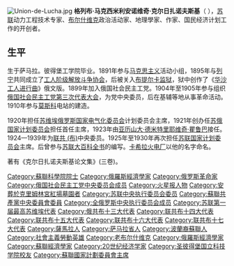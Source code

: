 [[File:Union-de-Lucha.jpg|thumb]]
'''格列布·马克西米利安诺维奇·克尔日扎诺夫斯基'''（{{lang-ru|Глеб Максимилиа́нович Кржижано́вский}}  {{bd|1872年|1月24日|1959年|3月31日}}），[[苏联|苏联]]动力工程技术专家、[[布尔什维克|布尔什维克]]政治活动家、地理學家、作家、国民经济计划工作的开创者。
==生平==
生于萨马拉。彼得堡工学院毕业。1891年参与[[马克思主义|马克思主义]]活动小组，1895年与[[列宁|列宁]]共同成立了[[工人阶级解放斗争协会|工人阶级解放斗争协会]]，后被关入[[布提尔卡监狱|布提尔卡监狱]]，狱中创作了《[[华沙工人进行曲|华沙工人进行曲]]》俄文版。1899年加入俄国社会民主工党。1904年至1905年参与组织[[俄国社会民主工党第三次代表大会|俄国社会民主工党第三次代表大会]]，为党中央委员，后在基辅等地从事革命活动。1910年参与[[莫斯科|莫斯科]]电站的建造。

1920年担任[[苏维埃俄罗斯国家电气化委员会|苏维埃俄罗斯国家电气化委员会]]计划委员会主席，1921年创办任[[苏联国家计划委员会|苏俄国家计划委员会]]担任首任主席，1923年由[[亚历山大·德米特里耶维奇·瞿鲁巴|亚历山大·德米特里耶维奇·瞿鲁巴]]接任。1924—1939年为[[联共_(布)|联共 (布)]]中央委员。1925年至1930年再次担任[[苏联国家计划委员会|苏联国家计划委员会]]主席。后曾参与[[苏联大百科全书|苏联大百科全书]]的编写。[[卡希拉火电厂|卡希拉火电厂]]以他的名字命名。

著有《克尔日扎诺夫斯基论文集》(三卷)。

[[Category:蘇聯科學院院士|Category:蘇聯科學院院士]]
[[Category:俄羅斯經濟學家|Category:俄羅斯經濟學家]]
[[Category:俄罗斯革命家|Category:俄罗斯革命家]]
[[Category:俄国社会民主工党中央委员会成员|Category:俄国社会民主工党中央委员会成员]]
[[Category:火星报人物|Category:火星报人物]]
[[Category:安葬於克里姆林宮紅場墓園者|Category:安葬於克里姆林宮紅場墓園者]]
[[Category:苏联中央执行委员会委员|Category:苏联中央执行委员会委员]]
[[Category:蘇聯共產黨中央委員會委員|Category:蘇聯共產黨中央委員會委員]]
[[Category:全俄罗斯中央执行委员会成员|Category:全俄罗斯中央执行委员会成员]]
[[Category:苏联第一届最高苏维埃代表|Category:苏联第一届最高苏维埃代表]]
[[Category:俄共布十三大代表|Category:俄共布十三大代表]]
[[Category:联共布十四大代表|Category:联共布十四大代表]]
[[Category:联共布十五大代表|Category:联共布十五大代表]]
[[Category:联共布十六大代表|Category:联共布十六大代表]]
[[Category:联共布十七大代表|Category:联共布十七大代表]]
[[Category:薩馬拉人|Category:薩馬拉人]]
[[Category:萨马拉省人|Category:萨马拉省人]]
[[Category:波蘭裔蘇聯人|Category:波蘭裔蘇聯人]]
[[Category:社會主義勞動英雄|Category:社會主義勞動英雄]]
[[Category:老布尔什维克|Category:老布尔什维克]]
[[Category:俄羅斯經濟學家|Category:俄羅斯經濟學家]]
[[Category:蘇聯經濟學家|Category:蘇聯經濟學家]]
[[Category:20世纪经济学家|Category:20世纪经济学家]]
[[Category:圣彼得堡国立科技学院校友|Category:圣彼得堡国立科技学院校友]]
[[Category:蘇聯國家計劃委員會主席|Category:蘇聯國家計劃委員會主席]]